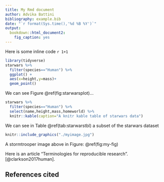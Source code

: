 ```yaml
---
title: My Rmd document
author: Advika Battini
bibliography: example.bib
date: "`r format(Sys.time(),'%d %B %Y')`"
output: 
  bookdown::html_document2:
    fig_caption: yes
---
```



Here is some inline code `r 1+1`

```r
library(tidyverse)
starwars %>%
  filter(species=="Human") %>%
  ggplot() +
  aes(x=height,y=mass)+
  geom_point()
```

We can see Figure \@ref(fig:starwarsplot)...


```r
starwars %>%
  filter(species=="Human") %>%
  select(name,height,mass,homeworld) %>%
  knitr::kable(caption="A knitr kable table of starwars data")
```
We can see in Table \@ref(tab:starwarstbl) a subset of the starwars dataset

```r
knitr::include_graphics("./myimage.jpg")
```

A stormtrooper image above in Figure: \@ref(fig:my-fig)


Here is an article "Terminologies for reproducible research". [@clarkson2017human].

## References cited




